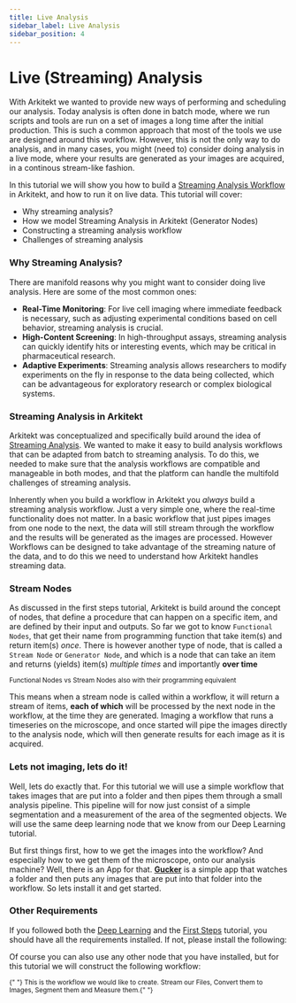 ```yaml
---
title: Live Analysis
sidebar_label: Live Analysis
sidebar_position: 4
---
```



# Live (Streaming) Analysis

With Arkitekt we wanted to provide new ways of performing and scheduling our analysis. Today analysis is often done in
batch mode, where we run scripts and tools are run on a set of images a long time after the initial production. This is such a common approach that 
most of the tools we use are designed around this workflow. However, this is not the only way to do analysis, and in many
cases, you might (need to) consider doing analysis in a live mode, where your results are generated as your images are acquired, in
a continous stream-like fashion.

In this tutorial we will show you how to build a [Streaming Analysis Workflow](/docs/design/real-time) in Arkitekt, and how to run it on live data.
This tutorial will cover:

- Why streaming analysis?
- How we model Streaming Analysis in Arkitekt (Generator Nodes)
- Constructing a streaming analysis workflow
- Challenges of streaming analysis



### Why Streaming Analysis?

There are manifold reasons why you might want to consider doing live analysis. Here are some of the most common ones:

- **Real-Time Monitoring**: For live cell imaging where immediate feedback is necessary, such as adjusting experimental conditions based on cell behavior, streaming analysis is crucial.
- **High-Content Screening**: In high-throughput assays, streaming analysis can quickly identify hits or interesting events, which may be critical in pharmaceutical research.
- **Adaptive Experiments**: Streaming analysis allows researchers to modify experiments on the fly in response to the data being collected, which can be advantageous for exploratory research or complex biological systems.

### Streaming Analysis in Arkitekt

Arkitekt was conceptualized and specifically build around the idea of [Streaming Analysis](/docs/design/real-time). We wanted to make it easy to build analysis workflows that can 
be adapted from batch to streaming analysis. To do this, we needed to make sure that the analysis workflows are compatible  and manageable in both modes, and that the platform can handle the multifold challenges of streaming analysis. 

Inherently when you build a workflow in Arkitekt you *always* build a streaming analysis workflow. Just a very simple one, where the real-time functionality does not matter. In a basic workflow
that just pipes images from one node to the next, the data will still stream through the workflow and the results will be generated as the images are processed.
However Workflows can be designed to take advantage of the streaming nature of the data, and to do this we need to understand how Arkitekt handles streaming data.

### Stream Nodes

As discussed in the first steps tutorial, Arkitekt is build around the concept of nodes, that define a procedure that can happen on a specific item, and are defined by their input and outputs.
So far we  got to know `Functional Nodes`, that get their name from programming function that take item(s) and return item(s) *once*. There is however another type of node, that is called a `Stream Node` or `Generator Node`,
and which is a node that can take an item and returns (yields) item(s) *multiple times* and importantly **over time**

<Image img={thumbnail} />
<div className="text-gray-400 mb-2">
  <small> Functional Nodes vs Stream Nodes also with their programming equivalent</small>
</div>

This means when a stream node is called within a workflow, it will return a stream of items, **each of which** will be processed by the next node in the workflow, at the time they are generated. 
Imaging a workflow that runs a timeseries on the microscope, and once started will pipe the images directly to the analysis node, which will then generate results for each image as it is acquired.

### Lets not imaging, lets do it!

Well, lets do exactly that. For this tutorial we will use a simple workflow that takes images that are put into a folder  and then pipes them through a small analysis
pipeline. This pipeline will for now just consist of a simple segmentation and a measurement of the area of the segmented objects. We will use the same deep learning 
node that we know from our Deep Learning tutorial.

But first things first, how to we get the images into the workflow? And especially how to we get them of the microscope, onto our analysis machine? Well, there is an App
for that. [**Gucker**](/docs/apps/gucker) is a simple app that watches a folder and then puts any images that are put into that folder into the workflow. So lets install it 
and get started.

### Other Requirements

If you followed both the [Deep Learning](/docs/introduction/advanced_tutorial/deep-learning) and the [First Steps](/docs/introduction/first_steps/interface) tutorial,
you should have all the requirements installed. If not, please install the following:

<div className="flex flex-row gap-2">
  <InstallRepoButton repo={"omero"} user={"jhnnsrs"} branch={"master"} />
  <InstallRepoButton repo={"reaktor"} user={"jhnnsrs"} branch={"master"} />
  <InstallRepoButton repo={"segmentor"} user={"jhnnsrs"} branch={"master"} />
</div>

Of course you can also use any other node that you have installed, but for this tutorial we will construct the following
workflow:


<DisplayWorkflow flow={liveAnalysis} />
<div className="text-gray-400 mb-2">
  <small>
    {" "}
    This is the workflow we would like to create. Stream our Files, Convert them to Images,
    Segment them and Measure them.{" "}
  </small>
</div>


